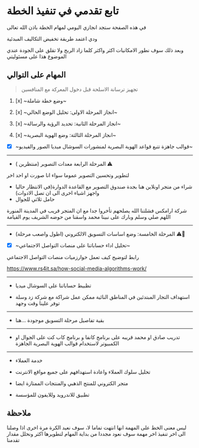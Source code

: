 # تابع تقدمي في تنفيذ الخطة

في هذه الصفحة ستجد انجازي اليومي لمهام الخطة باذن الله تعالى

ودي اعتمد طريقة تخفيض التكاليف المبدئية

وبعد ذلك سوف نطور الامكانيات اكثر واكثر كلما زاد الربح ولا تقلق على الجودة عندي الموضوع هذا على مسئوليتي

## المهام على التوالي

> تجهيز ترسانة الاسلحة قبل دخول المعركة مع المنافسين


1. [x] ~وضع خطة شاملة~

2. [x] ~انجاز المرحلة الاولى: تحليل الوضع الحالي~

3. [x] ~انجاز المرحلة الثانية: تحديد الرؤية والرسالة~

4. [x] ~انجاز المرحلة الثالثة: وضع الهوية البصرية~

* [x] ~قوالب جاهزة تتبع قواعد الهوية البصرية لمنشورات السوشال ميديا الصور والفيديو~

---

* المرحلة الرابعة معدات التصوير (منتظرين  ) <span >⚠️</span>

لتطوير وتحسين التصوير عموما سواء انا صورت او احد اخر

* شراء من متجر اونلاين هنا بجدة صندوق التصوير مع القاعدة الدوارة(في الانتظار حاليا واجهز اشياء اخرى الى ان تصل الادوات)
* حامل ثلاثي للجوال

شركة ارامكس فشلتنا الله يصلحهم تأخروا جدا مع ان المتجر قريب في المدينة المنورة اللهم صلي وسلم وبارك على نبينا محمد واسقنا من حوضه الشريف يوم القيامة

---


* المرحلة الخامسة: وضع اساسات التسويق الالكتروني (اطول واصعب مرحلة) <span >⚠️👷</span>



* [x] ~تحليل اداء حساباتنا على منصات التواصل الاجتماعي~


رابط لتوضيح كيف تعمل خوارزميات منصات التواصل الاجتماعي

https://www.rs4it.sa/how-social-media-algorithms-work/


---

* تظبيط حساباتنا على السوشال ميديا

* استهداف التجار المبتدئين في المناطق النائية ممكن عمل شراكة مع شركة زد وسلة توفر علينا وقت وجهد 

---


* بقية تفاصيل مرحلة التسويق موجودة <Link  href="/marketing">...هنا</Link> 

---

* تدريب صادق او محمد قريبه على برنامج كانفا و برنامج كاب كت على الجوال او الكمبيوتر لاستخدام قوالب الهوية البصرية الجاهزة

---

* خدمة العملاء
* تحليل سلوك العملاء واعادة استهدافهم على جميع مواقع الانترنت

* متجر الكتروني للمنتج الذهبي والمنتجات الممتازة ايضا
* تطبيق للاندرويد وللايفون للمؤسسة

## ملاحظة

 
<Callout type="info" emoji="ℹ️">
  ليس معنى الخط على المهمة انها انتهت تماما لا، سوف نعيد الكرة مرة اخرى اذا وصلنا الى اخر تنفيذ اخر مهمة سوف نعود مجددا من بداية المهام لتطويرها اكثر ونحلل مقدار تقدمنا
</Callout>
